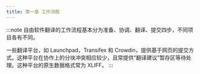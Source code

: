 ```yaml
---
title: 第一章 工作流程
---
```


:::note
自由软件翻译的工作流程基本分为准备、协调、翻译、提交四步，不同项目各有不同。

一些翻译平台，如 Launchpad，Transifex 和 Crowdin，提供基于网页的提交方式。这种平台在协作上的分块冲突相应较少，且常提供“翻译建议”暂存区等待处理。这种平台的原生数据格式常为 XLIFF。
:::


<DocCardList />
